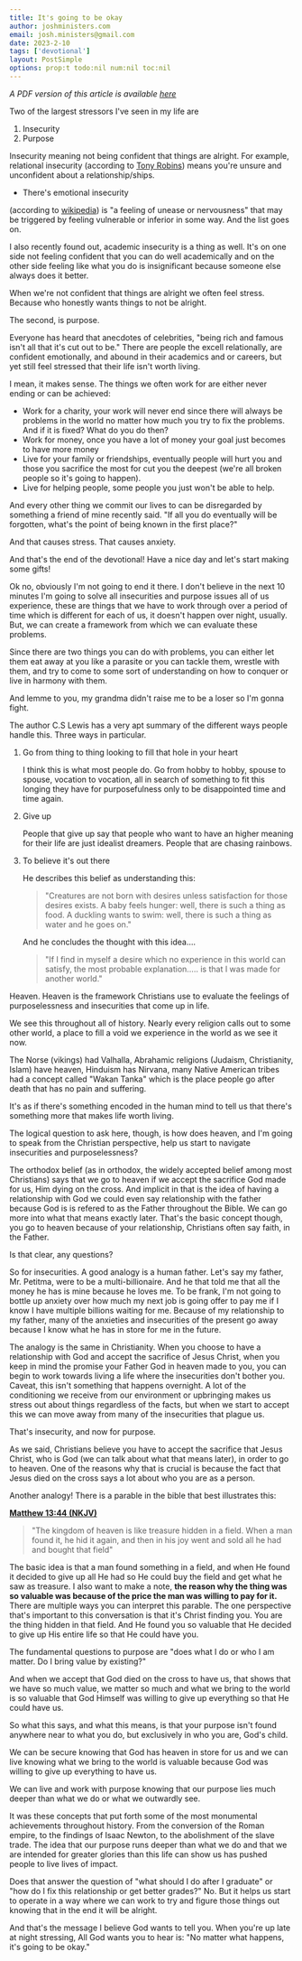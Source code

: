 ```yaml
---
title: It's going to be okay
author: joshministers.com
email: josh.ministers@gmail.com
date: 2023-2-10
tags: ['devotional']
layout: PostSimple
options: prop:t todo:nil num:nil toc:nil
---
```


_A PDF version of this article is available [here](/static//assets/its-going-to-be-okay.pdf)_

Two of the largest stressors I've seen in my life are

1.  Insecurity
2.  Purpose

Insecurity meaning not being confident that things are alright. For example,
relational insecurity (according to [Tony Robins](https://www.tonyrobbins.com/ultimate-relationship-guide/insecure-in-a-relationship/)) means you're unsure and
unconfident about a relationship/ships.

- There's emotional insecurity

(according to [wikipedia](https://en.wikipedia.org/wiki/Emotional_security)) is "a feeling of unease or nervousness" that may be
triggered by feeling vulnerable or inferior in some way. And the list goes on.

I also recently found out, academic insecurity is a thing as well. It's on one
side not feeling confident that you can do well academically and on the other
side feeling like what you do is insignificant because someone else always does
it better.

When we're not confident that things are alright we often feel stress. Because
who honestly wants things to not be alright.

The second, is purpose.

Everyone has heard that anecdotes of celebrities, "being rich and famous isn't
all that it's cut out to be." There are people the excell relationally, are
confident emotionally, and abound in their academics and or careers, but yet
still feel stressed that their life isn't worth living.

I mean, it makes sense. The things we often work for are either never ending or
can be achieved:

- Work for a charity, your work will never end since there will always be
  problems in the world no matter how much you try to fix the problems. And if
  it is fixed? What do you do then?
- Work for money, once you have a lot of money your goal just becomes to have
  more money
- Live for your family or friendships, eventually people will hurt you and those
  you sacrifice the most for cut you the deepest (we're all broken people so
  it's going to happen).
- Live for helping people, some people you just won't be able to help.

And every other thing we commit our lives to can be disregarded by something a
friend of mine recently said. "If all you do eventually will be forgotten,
what's the point of being known in the first place?"

And that causes stress. That causes anxiety.

And that's the end of the devotional! Have a nice day and let's start making
some gifts!

Ok no, obviously I'm not going to end it there. I don't believe in the next 10
minutes I'm going to solve all insecurities and purpose issues all of us
experience, these are things that we have to work through over a period of time
which is different for each of us, it doesn't happen over night, usually. But,
we can create a framework from which we can evaluate these problems.

Since there are two things you can do with problems, you can either let them eat
away at you like a parasite or you can tackle them, wrestle with them, and try
to come to some sort of understanding on how to conquer or live in harmony with
them.

And lemme to you, my grandma didn't raise me to be a loser so I'm gonna fight.

The author C.S Lewis has a very apt summary of the different ways people handle
this. Three ways in particular.

1.  Go from thing to thing looking to fill that hole in your heart

    I think this is what most people do. Go from hobby to hobby, spouse to
    spouse, vocation to vocation, all in search of something to fit this longing
    they have for purposefulness only to be disappointed time and time again.

2.  Give up

    People that give up say that people who want to have an higher meaning for
    their life are just idealist dreamers. People that are chasing rainbows.

3.  To believe it's out there

    He describes this belief as understanding this:

    > "Creatures are not born with desires unless satisfaction for those desires
    > exists. A baby feels hunger: well, there is such a thing as food. A duckling
    > wants to swim: well, there is such a thing as water and he goes on."

    And he concludes the thought with this idea&#x2026;.

    > "If I find in myself a desire which no experience in this world can satisfy,
    > the most probable explanation&#x2026;.. is that I was made for another world."

Heaven. Heaven is the framework Christians use to evaluate the feelings of
purposelessness and insecurities that come up in life.

We see this throughout all of history. Nearly every religion calls out to some
other world, a place to fill a void we experience in the world as we see it now.

The Norse (vikings) had Valhalla, Abrahamic religions (Judaism,
Christianity, Islam) have heaven, Hinduism has Nirvana, many Native American
tribes had a concept called "Wakan Tanka" which is the place people go after
death that has no pain and suffering.

It's as if there's something encoded in the human mind to tell us that there's
something more that makes life worth living.

The logical question to ask here, though, is how does heaven, and I'm going to
speak from the Christian perspective, help us start to navigate insecurities and
purposelessness?

The orthodox belief (as in orthodox, the widely accepted belief among most
Christians) says that we go to heaven if we accept the sacrifice God made for
us, Him dying on the cross. And implicit in that is the idea of having a
relationship with God we could even say relationship with the father because God
is is refered to as the Father throughout the Bible. We can go more into what
that means exactly later. That's the basic concept though, you go to heaven
because of your relationship, Christians often say faith, in the Father.

Is that clear, any questions?

So for insecurities. A good analogy is a human father. Let's say my father,
Mr. Petitma, were to be a multi-billionaire. And he that told me that all the
money he has is mine because he loves me. To be frank, I'm not going to bottle
up anxiety over how much my next job is going offer to pay me if I know I have
multiple billions waiting for me. Because of my relationship to my father, many
of the anxieties and insecurities of the present go away because I know what he
has in store for me in the future.

The analogy is the same in Christianity. When you choose to have a relationship
with God and accept the sacrifice of Jesus Christ, when you keep in mind the
promise your Father God in heaven made to you, you can begin to work towards
living a life where the insecurities don't bother you. Caveat, this isn't
something that happens overnight. A lot of the conditioning we receive from our
environment or upbringing makes us stress out about things regardless of the
facts, but when we start to accept this we can move away from many of the
insecurities that plague us.

That's insecurity, and now for purpose.

As we said, Christians believe you have to accept the sacrifice that Jesus
Christ, who is God (we can talk about what that means later), in order to go to
heaven. One of the reasons why that is crucial is because the fact that Jesus
died on the cross says a lot about who you are as a person.

Another analogy! There is a parable in the bible that best illustrates this:

**[Matthew 13:44 (NKJV)](https://www.biblegateway.com/bible?language=en&version=NKJV&passage=Matthew+13:44)**

> "The kingdom of heaven is like treasure hidden in a field. When a man found it,
> he hid it again, and then in his joy went and sold all he had and bought that
> field"

The basic idea is that a man found something in a field, and when He found it
decided to give up all He had so He could buy the field and get what he saw as
treasure. I also want to make a note, **the reason why the thing was so valuable
was because of the price the man was willing to pay for it.** There are multiple
ways you can interpret this parable. The one perspective that's important to
this conversation is that it's Christ finding you. You are the thing hidden in
that field. And He found you so valuable that He decided to give up His entire
life so that He could have you.

The fundamental questions to purpose are "does what I do or who I am matter. Do I
bring value by existing?"

And when we accept that God died on the cross to have us, that shows
that we have so much value, we matter so much and what we bring to the world is
so valuable that God Himself was willing to give up everything so that He could
have us.

So what this says, and what this means, is that your purpose isn't found
anywhere near to what you do, but exclusively in who you are, God's child.

We can be secure knowing that God has heaven in store for us and we can live
knowing what we bring to the world is valuable because God was willing to give
up everything to have us.

We can live and work with purpose knowing that our purpose lies much deeper than
what we do or what we outwardly see.

It was these concepts that put forth some of the most monumental achievements
throughout history. From the conversion of the Roman empire, to the findings of
Isaac Newton, to the abolishment of the slave trade. The idea that our purpose
runs deeper than what we do and that we are intended for greater glories than
this life can show us has pushed people to live lives of impact.

Does that answer the question of "what should I do after I graduate" or "how do
I fix this relationship or get better grades?" No. But it helps us start to
operate in a way where we can work to try and figure those things out knowing
that in the end it will be alright.

And that's the message I believe God wants to tell you. When you're up late at
night stressing, All God wants you to hear is: "No matter what happens, it's
going to be okay."
